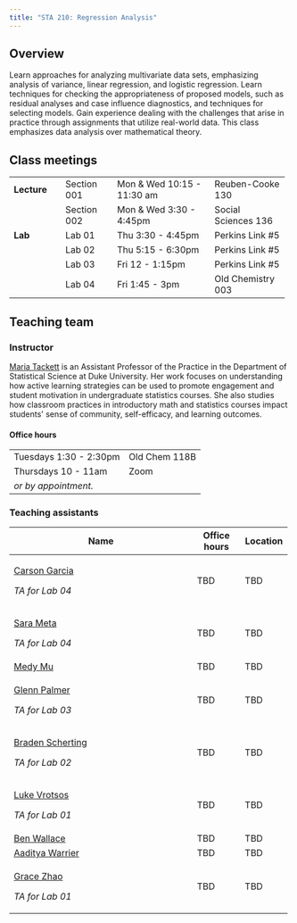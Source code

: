 ```yaml
---
title: "STA 210: Regression Analysis"
---
```


## Overview

Learn approaches for analyzing multivariate data sets, emphasizing analysis of variance, linear regression, and logistic regression. Learn techniques for checking the appropriateness of proposed models, such as residual analyses and case influence diagnostics, and techniques for selecting models. Gain experience dealing with the challenges that arise in practice through assignments that utilize real-world data. This class emphasizes data analysis over mathematical theory.

## Class meetings

+--------------+--------------+----------------------------+---------------------+
| **Lecture**  | Section 001  | Mon & Wed 10:15 - 11:30 am | Reuben-Cooke 130    |
+--------------+--------------+----------------------------+---------------------+
|              | Section 002  | Mon & Wed 3:30 - 4:45pm    | Social Sciences 136 |
+--------------+--------------+----------------------------+---------------------+
| **Lab**      | Lab 01       | Thu 3:30 - 4:45pm          | Perkins Link #5     |
+--------------+--------------+----------------------------+---------------------+
|              | Lab 02       | Thu 5:15 - 6:30pm          | Perkins Link #5     |
+--------------+--------------+----------------------------+---------------------+
|              | Lab 03       | Fri 12 - 1:15pm            | Perkins Link #5     |
+--------------+--------------+----------------------------+---------------------+
|              | Lab 04       | Fri 1:45 - 3pm             | Old Chemistry 003   |
+--------------+--------------+----------------------------+---------------------+

## Teaching team

### Instructor

[Maria Tackett](https://www2.stat.duke.edu/~mt324) is an Assistant Professor of the Practice in the Department of Statistical Science at Duke University. Her work focuses on understanding how active learning strategies can be used to promote engagement and student motivation in undergraduate statistics courses. She also studies how classroom practices in introductory math and statistics courses impact students\' sense of community, self-efficacy, and learning outcomes.

#### Office hours 

|                        |               |
|------------------------|---------------|
| Tuesdays 1:30 - 2:30pm | Old Chem 118B |
| Thursdays 10 - 11am    | Zoom          |
| *or by appointment.*   |               |

### Teaching assistants

+------------------------------------------------------+--------------+------------+
| Name                                                 | Office hours | Location   |
+======================================================+==============+============+
| [Carson Garcia](mailto:carson.garcia@duke.edu)       | TBD          | TBD        |
|                                                      |              |            |
| *TA for Lab 04*                                      |              |            |
+------------------------------------------------------+--------------+------------+
| [Sara Meta](mailto:sara.mehta@duke.edu)              | TBD          | TBD        |
|                                                      |              |            |
| *TA for Lab 04*                                      |              |            |
+------------------------------------------------------+--------------+------------+
| [Medy Mu](mailto:han.mu@duke.edu)                    | TBD          | TBD        |
+------------------------------------------------------+--------------+------------+
| [Glenn Palmer](mailto:glenn.palmer@duke.edu)         | TBD          | TBD        |
|                                                      |              |            |
| *TA for Lab 03*                                      |              |            |
+------------------------------------------------------+--------------+------------+
| [Braden Scherting](mailto:braden.scherting@duke.edu) | TBD          | TBD        |
|                                                      |              |            |
| *TA for Lab 02*                                      |              |            |
+------------------------------------------------------+--------------+------------+
| [Luke Vrotsos](mailto:luke.vrotsos@duke.edu)         | TBD          | TBD        |
|                                                      |              |            |
| *TA for Lab 01*                                      |              |            |
+------------------------------------------------------+--------------+------------+
| [Ben Wallace](mailto:ben.wallace@duke.edu)           | TBD          | TBD        |
+------------------------------------------------------+--------------+------------+
| [Aaditya Warrier](mailto:aaditya.warrier@duke.edu)   | TBD          | TBD        |
+------------------------------------------------------+--------------+------------+
| [Grace Zhao](mailto:zhihui.zhao@duke.edu)            | TBD          | TBD        |
|                                                      |              |            |
| *TA for Lab 01*                                      |              |            |
+------------------------------------------------------+--------------+------------+
